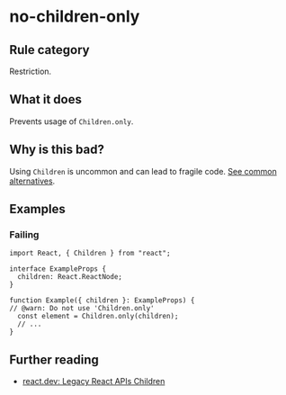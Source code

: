 # no-children-only

## Rule category

Restriction.

## What it does

Prevents usage of `Children.only`.

## Why is this bad?

Using `Children` is uncommon and can lead to fragile code. [See common alternatives](https://react.dev/reference/react/Children#alternatives).

## Examples

### Failing

```tsx twoslash
import React, { Children } from "react";

interface ExampleProps {
  children: React.ReactNode;
}

function Example({ children }: ExampleProps) {
// @warn: Do not use 'Children.only'
  const element = Children.only(children);
  // ...
}
```

## Further reading

- [react.dev: Legacy React APIs Children](https://react.dev/reference/react/Children)
